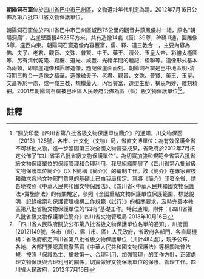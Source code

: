 {{msg:四川省文物保護單位
|名稱 = 朝陽洞石窟
|編號 = 349
|圖片 = 
|級別 = S8
|分類 = 
|時代 = [[清代|清代]]
|地点 = [[四川省|四川省]][[巴中市|巴中市]][[巴州區|巴州區]]
|坐標 =
|登錄 = 2012年7月16日
}}
'''朝陽洞石窟'''位於[[四川省|四川省]][[巴中市|巴中市]][[巴州區|巴州區]]，文物遺址年代判定為清。2012年7月16日公佈為第八批四川省文物保護單位。

朝陽洞石窟位於四川省巴中市巴州區城西75公里的觀音井鎮鳳儀村一組，原名“朝陽洞廟”，占崖壁面積4525平方米，共有造像14龕（窟）39尊，碑碼11通，圓雕像5尊，座西向東。朝陽洞石窟造像內容豐富，儒、釋、道三教合一，主要內容為佛、夫子、老君、觀音、文殊、普賢、牛王、藥王、濟公、玉皇大帝、彩繪太極圖等，另有清代乾隆、嘉慶、道光、咸豐、光緒年間的題記、楹聯等。造像形式基本為兩類，即摩崖造像和圓雕造像，題記依崖面而刻。朝陽洞石窟是巴中地區明-清時期三教合一造像之精華。造像融夫子、老君、觀音、文殊、普賢、藥王、玉皇、文昌等於一處，或一龕三教，規模最大，內容豐富，造型生動，構思巧妙，雕刻精細。2001年朝陽洞石窟被巴州區人民政府公佈為區（縣）級文物保護單位<ref>"關於印發《四川省第八批省級文物保護單位簡介》的通知，川文物保函〔2013〕128號，各市、州文化（文物）局，省直文博單位：為有效保護全省不可移動文物，進一步鞏固第三次全國文物普查成果，省政府於2012年7月核定公佈了“四川省第八批省級文物保護單位”。為切實加強和規範全省第八批省級文物保護單位的保護管理和合理利用，我局組織開展了《四川省第八批省級文物保護單位簡介》（以下簡稱《簡介》）的編制工作。該《簡介》在專家審核和徵求各地文物部門意見的基礎上已由我局核定。現將《簡介》印發全省，請各地按照《中華人民共和國文物保護法》、《四川省<中華人民共和國文物保護法>實施辦法》的有關規定，參照《全國重點文物保護單位保護範圍、標誌說明、記錄檔案和保護管理機構工作規範（試行）》的相關要求，及時完善本轄區第八批省級文物保護單位的“四有”基礎工作。特此通知。附件：《四川省第八批省級文物保護單位簡介》四川省文物管理局  2013年10月16日</ref><ref>「四川省人民政府關於公布第八批省級文物保護單位名單的通知」，川府函[2012]149號，各市（州）、縣（市、區）人民政府，省政府各部門、各直屬機構：省政府核定四川省第八批省級文物保護單位（共計484處），現予公布。各地、各部門要認真貫徹落實《中華人民共和國文物保護法》等相關法律法規，按照「保護為主、搶救第一、合理利用、加強管理」的工作方針，正確處理文物保護與合理利用的關係，切實做好文物保護單位的保護、管理工作。四川省人民政府，2012年7月16日</ref>。
==註釋==
{{reflist}}